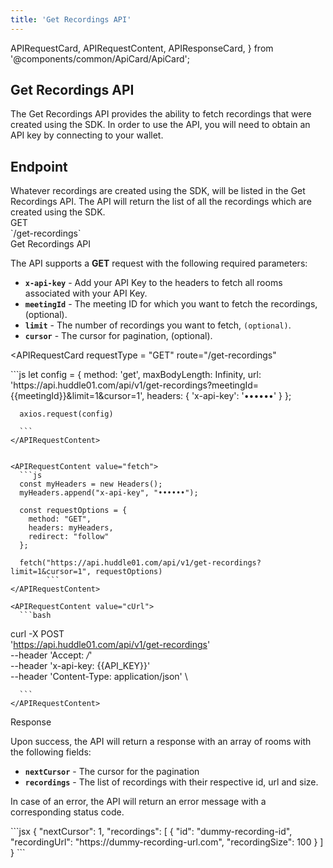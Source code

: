 ```yaml
---
title: 'Get Recordings API'
---
```


  APIRequestCard,
  APIRequestContent,
  APIResponseCard,
} from '@components/common/ApiCard/ApiCard';

## **Get Recordings API**

The Get Recordings API provides the ability to fetch recordings that were created using the SDK.
In order to use the API, you will need to obtain an API key by connecting to your wallet.

## **Endpoint**
<div className="flex justify-between w-full lg:flex-row flex-col">
  <HighLight className="my-3 w-full">
    <RequestStrip
      method={'GET'}
      url={'https://api.huddle01.com/api/v1'}
      endpoint={'get-recordings'}
    />
  </HighLight>
</div>


<Paragraph className="mt-5">
Whatever recordings are created using the SDK, will be listed in the Get Recordings API. The API will return the list of all the recordings which are created using the SDK.

</Paragraph>

<div className="grid md:grid-cols-2 gap-4 grid-cols-1 mt-10  md:h-[24.5rem]">
<div>
<div className="flex items-center gap-4">
<Pill >GET</Pill>
<div className="text-sm font-normal text-slate-50">`/get-recordings`</div>

</div>

<div className="mt-7 font-mono text-2xl font-bold text-[#f1f5f9]">
  Get Recordings API
</div>

The API supports a **GET** request with the following required parameters:

- **`x-api-key`** - Add your API Key to the headers to fetch all rooms associated with your API Key.
- **`meetingId`** - The meeting ID for which you want to fetch the recordings, (optional).
- **`limit`** - The number of recordings you want to fetch, `(optional)`.
- **`cursor`** - The cursor for pagination, (optional).

</div>

<APIRequestCard
    requestType = "GET"
    route="/get-recordings"
  >

<APIRequestContent value="axios">
      ```js
      let config = {
        method: 'get',
        maxBodyLength: Infinity,
        url: 'https://api.huddle01.com/api/v1/get-recordings?meetingId={{meetingId}}&limit=1&cursor=1',
        headers: { 
          'x-api-key': '••••••'
        }
      };

      axios.request(config)

      ```
    </APIRequestContent>

    
    <APIRequestContent value="fetch">
      ```js
      const myHeaders = new Headers();
      myHeaders.append("x-api-key", "••••••");

      const requestOptions = {
        method: "GET",
        headers: myHeaders,
        redirect: "follow"
      };

      fetch("https://api.huddle01.com/api/v1/get-recordings?limit=1&cursor=1", requestOptions)
            ```
    </APIRequestContent>

    <APIRequestContent value="cUrl">
      ```bash
curl -X POST \
  'https://api.huddle01.com/api/v1/get-recordings' \
  --header 'Accept: */*' \
  --header 'x-api-key: {{API_KEY}}' \
  --header 'Content-Type: application/json' \
  
      ```
    </APIRequestContent>
  </APIRequestCard>

</div>

<div className="grid md:grid-cols-2 gap-4 grid-cols-1 mt-10">
<div className="text-start ">

<div className="font-mono text-2xl font-bold text-[#f1f5f9]">Response</div>

Upon success, the API will return a response with an array of rooms with the following fields:

- **`nextCursor`** - The cursor for the pagination
- **`recordings`** - The list of recordings with their respective id, url and size.

In case of an error, the API will return an error message with a corresponding status code.

</div>

<APIResponseCard>
  <APIRequestContent value="Success">
    ```jsx
      {
          "nextCursor": 1,
          "recordings": [
            {
                "id": "dummy-recording-id",
                "recordingUrl": "https://dummy-recording-url.com",
                "recordingSize": 100
            }
          ]
      }
    ```
  </APIRequestContent>
</APIResponseCard>

</div>

